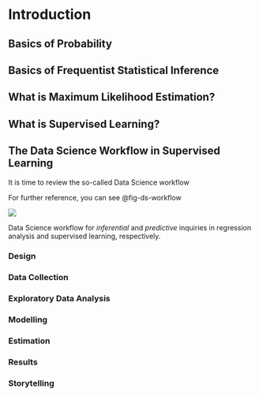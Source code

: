 # Introduction {#sec-intro}

## Basics of Probability {#sec-basics-prob}

## Basics of Frequentist Statistical Inference {#sec-basics-inf}

## What is Maximum Likelihood Estimation? {#sec-mle}

## What is Supervised Learning? {#sec-sup-learning}

## The Data Science Workflow in Supervised Learning {#sec-ds-workflow}

It is time to review the so-called Data Science workflow 

For further reference, you can see @fig-ds-workflow

::: {#fig-ds-workflow}
[![](https://mermaid.ink/img/pako:eNqtWUtzozgQ_isUc5mpch7iYYNrdrbiEN-2amp3ThvPQQY5Vi1IjCSSeFL579s8DNhggsE-UaL764e6v26SN93nAdHn-ibkL_4WC6X98FZMg59M1k8Cx1stIJI-sceV_nXDmdIk_U3-sK7tb_n5Sv-Zy9MAfW4RwgprlP1KqKBEgvAX7erqGwgbbw1ZyjZEEOYTLUfkoniIBQmoryhnf6709_yMsCB_OPLW52FIMtkTzlQCpes1dfABPZ72rKZCA_Px5khO4igOKXu6KaVKN2s20nBajFRRHlixHj-3hLHGknxpWjmVlQfvrmkQDmu3ZzcFnrGgeB0SzQ-xlHRDfVy4V1zitKkjEqapLdHIaxxygRUXOy3LO2Y43EkqayZPqHepFoZnjzct9RjSZyIg6CjCoCoVeCsV9UHv5gI2nQ6boKwOzJzvYGHF7VCEC4MCha7bHhrr5VkHPl8rTNkJ-FMlFQFxhGmxNxNavqqTw21Tzt9yLklWLiK1qgnyJAhUGmc5fJV8hNoIaEMZySXBmBZjgSOiiKjX2NmKe4NGS6IkUVoSV6Fr5FdStMRH6SJw0RFu56XqXd1xsymYQLb-Tnnx-05tIUnrhIbqCq4uV9pQpVKvNgnLeSSnUWhIAfebvoEAaiFaHXWT69YizX0kx5VRujsYbO-NPXIiHCUcCikJlWxp9_zFCfY3-rI_amGSmIgNF1HhynYXc6htIBFNpRFn_bCP1vkwXel0zTi3it_nzA8TWRTcHsptSZzMu6rsp-LGirwfG1BVFhv52JGWHO5IPX_pL6Ain6raj0V1DnO-pe9zvqmkIKwNDWr3nKkyaMhnXOMAA32Ys6w29t18DAZFo4669WhEH4XOeNN3xvsG3kYgcCmCaHA7AFPKwmzlPs08u_FxInHVu-lvTdQLIdlUrQ73o1mejOXU5mH03jzQ7GwG2iM9k5KEtJKF4DJpkIeZ9sMhGRktdAeJgepttHxxgH0_Edjf1Xw-3IOOCEGmw12dmln1tzUWNqyWpdbnUZSwdBvaF2y2MsBQCUA723Jbh8GYrTdPU8_tdLSh_itq9xqcgfVYPruW3H4YHQIZwFnrSk_hDPj8wW6PLgKjXxGMtdSfLi43hcoQW-dOa5SXttxG-y2Gu2djhjaEcrrmzlDQPhc5FLvIpdrBd2L-JwEgwjCcf1ouvTvLnkgl-H9k_sk0zeL56oUGajtH8ev-IMByi4XAu7lm1_Gqb_UC05t5C88bhZlyaIF27y0Wy_tRaBlRFnCOubhfjgs4_QS7WPaqfftikBWhXQ6z2McvB5i20GVv2LjcDRe0UQA-OJ67dEcDMn45vHqTj72TAz_LPlna7p3R1cTXdvx6qLq_gKXrWQv3LFWztOqYdw9nqVrDVe1CdQHXcTc7S3U6XHU23GFnuKo7XBXdDg8WoRG6xgifzRF2R5QUsoc3ARpRVGg2QndEWSF3eLzGiLoy0HCfjRF1ZYyoK8M6j1tXTJ_oERERpoE-199StJUOK3MEC-4cHgOywTCVV_qKvYMoThT_Z8d8fb7BoSQTPYnhA414FMO3dVSexpjp8zf9VZ-jW_vanFpo5trOzDFundlE3-nzK8u2r9HURVNjOjVs03beJ_pvzgECXVuO5SDz1jaQ7Uxt15nosJ7CNPor_xdV9p-qzMa_mYISCXn_HwKjpLU?type=png)](https://mermaid.live/edit#pako:eNqtWUtzozgQ_isUc5mpch7iYYNrdrbiEN-2amp3ThvPQQY5Vi1IjCSSeFL579s8DNhggsE-UaL764e6v26SN93nAdHn-ibkL_4WC6X98FZMg59M1k8Cx1stIJI-sceV_nXDmdIk_U3-sK7tb_n5Sv-Zy9MAfW4RwgprlP1KqKBEgvAX7erqGwgbbw1ZyjZEEOYTLUfkoniIBQmoryhnf6709_yMsCB_OPLW52FIMtkTzlQCpes1dfABPZ72rKZCA_Px5khO4igOKXu6KaVKN2s20nBajFRRHlixHj-3hLHGknxpWjmVlQfvrmkQDmu3ZzcFnrGgeB0SzQ-xlHRDfVy4V1zitKkjEqapLdHIaxxygRUXOy3LO2Y43EkqayZPqHepFoZnjzct9RjSZyIg6CjCoCoVeCsV9UHv5gI2nQ6boKwOzJzvYGHF7VCEC4MCha7bHhrr5VkHPl8rTNkJ-FMlFQFxhGmxNxNavqqTw21Tzt9yLklWLiK1qgnyJAhUGmc5fJV8hNoIaEMZySXBmBZjgSOiiKjX2NmKe4NGS6IkUVoSV6Fr5FdStMRH6SJw0RFu56XqXd1xsymYQLb-Tnnx-05tIUnrhIbqCq4uV9pQpVKvNgnLeSSnUWhIAfebvoEAaiFaHXWT69YizX0kx5VRujsYbO-NPXIiHCUcCikJlWxp9_zFCfY3-rI_amGSmIgNF1HhynYXc6htIBFNpRFn_bCP1vkwXel0zTi3it_nzA8TWRTcHsptSZzMu6rsp-LGirwfG1BVFhv52JGWHO5IPX_pL6Ain6raj0V1DnO-pe9zvqmkIKwNDWr3nKkyaMhnXOMAA32Ys6w29t18DAZFo4669WhEH4XOeNN3xvsG3kYgcCmCaHA7AFPKwmzlPs08u_FxInHVu-lvTdQLIdlUrQ73o1mejOXU5mH03jzQ7GwG2iM9k5KEtJKF4DJpkIeZ9sMhGRktdAeJgepttHxxgH0_Edjf1Xw-3IOOCEGmw12dmln1tzUWNqyWpdbnUZSwdBvaF2y2MsBQCUA723Jbh8GYrTdPU8_tdLSh_itq9xqcgfVYPruW3H4YHQIZwFnrSk_hDPj8wW6PLgKjXxGMtdSfLi43hcoQW-dOa5SXttxG-y2Gu2djhjaEcrrmzlDQPhc5FLvIpdrBd2L-JwEgwjCcf1ouvTvLnkgl-H9k_sk0zeL56oUGajtH8ev-IMByi4XAu7lm1_Gqb_UC05t5C88bhZlyaIF27y0Wy_tRaBlRFnCOubhfjgs4_QS7WPaqfftikBWhXQ6z2McvB5i20GVv2LjcDRe0UQA-OJ67dEcDMn45vHqTj72TAz_LPlna7p3R1cTXdvx6qLq_gKXrWQv3LFWztOqYdw9nqVrDVe1CdQHXcTc7S3U6XHU23GFnuKo7XBXdDg8WoRG6xgifzRF2R5QUsoc3ARpRVGg2QndEWSF3eLzGiLoy0HCfjRF1ZYyoK8M6j1tXTJ_oERERpoE-199StJUOK3MEC-4cHgOywTCVV_qKvYMoThT_Z8d8fb7BoSQTPYnhA414FMO3dVSexpjp8zf9VZ-jW_vanFpo5trOzDFundlE3-nzK8u2r9HURVNjOjVs03beJ_pvzgECXVuO5SDz1jaQ7Uxt15nosJ7CNPor_xdV9p-qzMa_mYISCXn_HwKjpLU)

Data Science workflow for *inferential* and *predictive* inquiries in regression analysis and supervised learning, respectively.
:::

### Design {#sec-ds-workflow-design}

### Data Collection {#sec-ds-workflow-data-collection}

### Exploratory Data Analysis {#sec-ds-workflow-eda}

### Modelling {#sec-ds-workflow-modelling}

### Estimation {#sec-ds-workflow-estimation}

### Results {#sec-ds-workflow-results}

### Storytelling {#sec-ds-workflow-storytelling}
